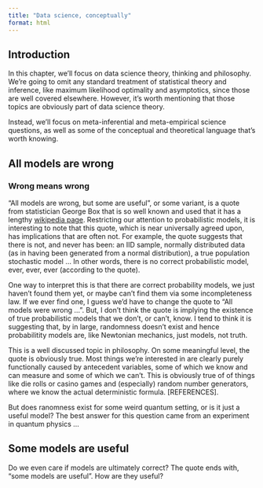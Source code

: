 ```yaml
---
title: "Data science, conceptually"
format: html
---
```


## Introduction 

In this chapter, we'll focus on data science theory, thinking and philosophy. We're going to omit any standard treatment of statistical theory and inference, like maximum likelihood optimality and asymptotics, since those are well covered elsewhere. However, it's worth mentioning that those topics are obviously part of data science theory. 

Instead, we'll focus on meta-inferential and meta-empirical science questions, as well as some of the conceptual and theoretical language that's worth knowing.

## All models are wrong

### Wrong means wrong
"All models are wrong, but some are useful", or some variant, is a quote from statistician George Box that is so well known and used that it has a lengthy [wikipedia page](https://en.wikipedia.org/wiki/All_models_are_wrong). Restricting our attention to probabilistic models, it is interesting to note that this quote, which is near universally agreed upon, has implications that are often not. For example, the quote suggests that there is not, and never has been: an IID sample, normally distributed data (as in having been generated from a normal distribution), a true population stochastic model ... In other words, there is no correct probabilistic model, ever, ever, ever (according to the quote). 

One way to interpret this is that there are correct probability models, we just haven't found them yet, or maybe can't find them via some incompleteness law. If we ever find one, I guess we'd have to change the quote to "All models were wrong ...". But, I don't think the quote is implying the existence of true probabilistic models that we don't, or can't, know. I tend to think it is suggesting that, by in large, randomness doesn't exist and hence probabilitity models are, like Newtonian mechanics, just models, not truth.

This is a well discussed topic in philosophy. On some meaningful level, the quote is obviously true. Most things we're interested in are clearly purely functionally caused by antecedent variables, some of which we know and can measure and some of which we can't. This is obviously true of of things like die rolls or casino games and (especially) random number generators, where we know the actual deterministic formula. [REFERENCES].

But does ranomness exist for some weird quantum setting, or is it just a useful model? The best answer for this question came from an experiment in quantum physics ...


## Some models are useful

Do we even care if models are ultimately correct? The quote ends with, "some models are useful". How are they useful? 


